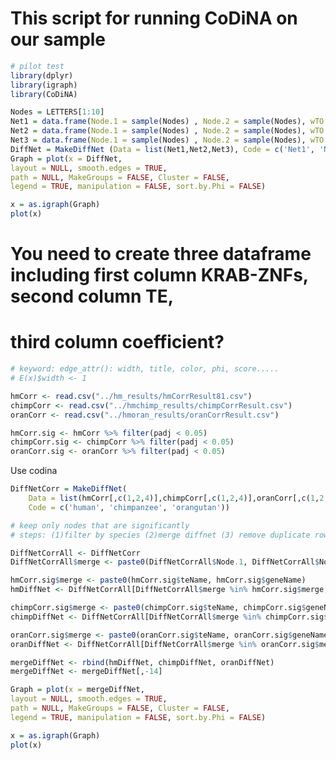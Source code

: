 # This script for running CoDiNA on our sample


```r
# pilot test
library(dplyr)
library(igraph)
library(CoDiNA)
```


```r
Nodes = LETTERS[1:10]
Net1 = data.frame(Node.1 = sample(Nodes) , Node.2 = sample(Nodes), wTO = runif(10,-1,1))
Net2 = data.frame(Node.1 = sample(Nodes) , Node.2 = sample(Nodes), wTO = runif(10,-1,1))
Net3 = data.frame(Node.1 = sample(Nodes) , Node.2 = sample(Nodes), wTO = runif(10,-1,1))
DiffNet = MakeDiffNet (Data = list(Net1,Net2,Net3), Code = c('Net1', 'Net2', 'Net3') )
Graph = plot(x = DiffNet,
layout = NULL, smooth.edges = TRUE,
path = NULL, MakeGroups = FALSE, Cluster = FALSE,
legend = TRUE, manipulation = FALSE, sort.by.Phi = FALSE)

x = as.igraph(Graph)
plot(x)
```



# You need to create three dataframe including first column KRAB-ZNFs, second column TE,
# third column coefficient?

```r
# keyword: edge_attr(): width, title, color, phi, score.....
# E(x)$width <- 1

```

```r
hmCorr <- read.csv("../hm_results/hmCorrResult81.csv")
chimpCorr <- read.csv("../hmchimp_results/chimpCorrResult.csv")
oranCorr <- read.csv("../hmoran_results/oranCorrResult.csv")

hmCorr.sig <- hmCorr %>% filter(padj < 0.05)
chimpCorr.sig <- chimpCorr %>% filter(padj < 0.05)
oranCorr.sig <- oranCorr %>% filter(padj < 0.05)
```

Use codina
```r

DiffNetCorr = MakeDiffNet(
    Data = list(hmCorr[,c(1,2,4)],chimpCorr[,c(1,2,4)],oranCorr[,c(1,2,4)]), 
    Code = c('human', 'chimpanzee', 'orangutan'))

# keep only nodes that are significantly 
# steps: (1)filter by species (2)merge diffnet (3) remove duplicate rows

DiffNetCorrAll <- DiffNetCorr 
DiffNetCorrAll$merge <- paste0(DiffNetCorrAll$Node.1, DiffNetCorrAll$Node.2)

hmCorr.sig$merge <- paste0(hmCorr.sig$teName, hmCorr.sig$geneName)
hmDiffNet <- DiffNetCorrAll[DiffNetCorrAll$merge %in% hmCorr.sig$merge, ]

chimpCorr.sig$merge <- paste0(chimpCorr.sig$teName, chimpCorr.sig$geneName)
chimpDiffNet <- DiffNetCorrAll[DiffNetCorrAll$merge %in% chimpCorr.sig$merge]

oranCorr.sig$merge <- paste0(oranCorr.sig$teName, oranCorr.sig$geneName)
oranDiffNet <- DiffNetCorrAll[DiffNetCorrAll$merge %in% oranCorr.sig$merge]

mergeDiffNet <- rbind(hmDiffNet, chimpDiffNet, oranDiffNet)
mergeDiffNet <- mergeDiffNet[,-14]

Graph = plot(x = mergeDiffNet,
layout = NULL, smooth.edges = TRUE,
path = NULL, MakeGroups = FALSE, Cluster = FALSE,
legend = TRUE, manipulation = FALSE, sort.by.Phi = FALSE)

x = as.igraph(Graph)
plot(x)
```

